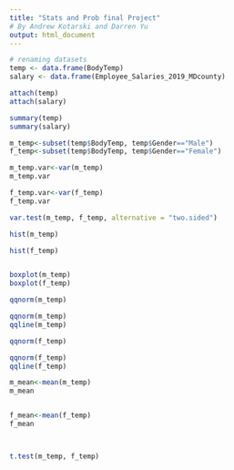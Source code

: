 ---
title: "Stats and Prob final Project"
# By Andrew Kotarski and Darren Yu
output: html_document
---


```{r upload data set}
# renaming datasets
temp <- data.frame(BodyTemp)
salary <- data.frame(Employee_Salaries_2019_MDcounty)


```

```{r attaching datasets}

attach(temp)
attach(salary)

```

```{r summary statistics  Step 5}

summary(temp)
summary(salary)


```




```{r seperation by gender  Step 6} 


m_temp<-subset(temp$BodyTemp, temp$Gender=="Male")
f_temp<-subset(temp$BodyTemp, temp$Gender=="Female")

```
```{r numerical values of variances Step 7}

m_temp.var<-var(m_temp)
m_temp.var

f_temp.var<-var(f_temp)
f_temp.var

```

```{r   Fisher Test  Step 8 }

var.test(m_temp, f_temp, alternative = "two.sided")
```


```{r  histograms  Step 10}
hist(m_temp)

hist(f_temp)



```

```{r   boxplots  Step 10}
boxplot(m_temp)
boxplot(f_temp)

```

```{r QQ norm plot Male}
qqnorm(m_temp)

```

```{r QQ norm plot with qq line Male}
qqnorm(m_temp)
qqline(m_temp)
```


```{r QQ norm plot Female}
qqnorm(f_temp)

```
```{r QQ norm plot with qq line female}
qqnorm(f_temp)
qqline(f_temp)
```




```{r  Means and T test Step 12}
m_mean<-mean(m_temp)
m_mean


f_mean<-mean(f_temp)
f_mean



t.test(m_temp, f_temp)

```

